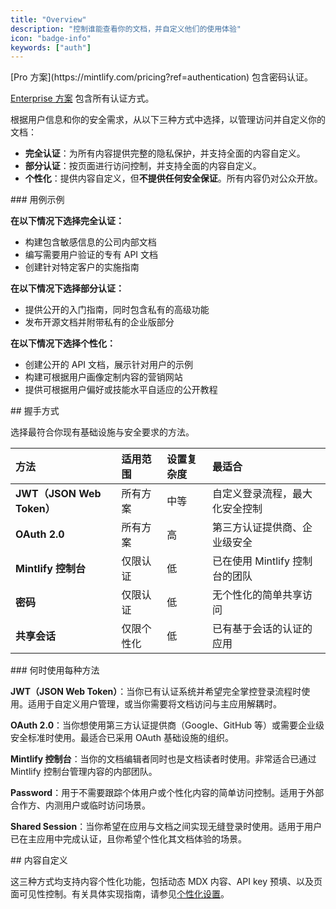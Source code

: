 ```yaml
---
title: "Overview"
description: "控制谁能查看你的文档，并自定义他们的使用体验"
icon: "badge-info"
keywords: ["auth"]
---
```


<Info>
  [Pro 方案](https://mintlify.com/pricing?ref=authentication) 包含密码认证。

  [Enterprise 方案](https://mintlify.com/pricing?ref=authentication) 包含所有认证方式。
</Info>

根据用户信息和你的安全需求，从以下三种方式中选择，以管理访问并自定义你的文档：

* **完全认证**：为所有内容提供完整的隐私保护，并支持全面的内容自定义。
* **部分认证**：按页面进行访问控制，并支持全面的内容自定义。
* **个性化**：提供内容自定义，但**不提供任何安全保证**。所有内容仍对公众开放。

<div id="use-case-examples">
  ### 用例示例
</div>

**在以下情况下选择完全认证：**

* 构建包含敏感信息的公司内部文档
* 编写需要用户验证的专有 API 文档
* 创建针对特定客户的实施指南

**在以下情况下选择部分认证：**

* 提供公开的入门指南，同时包含私有的高级功能
* 发布开源文档并附带私有的企业版部分

**在以下情况下选择个性化：**

* 创建公开的 API 文档，展示针对用户的示例
* 构建可根据用户画像定制内容的营销网站
* 提供可根据用户偏好或技能水平自适应的公开教程

<div id="handshake-methods">
  ## 握手方式
</div>

选择最符合你现有基础设施与安全要求的方法。

| 方法 | 适用范围 | 设置复杂度 | 最适合 |
|:-------|:--------------|:-----------------|:----------|
| **JWT（JSON Web Token）** | 所有方案 | 中等 | 自定义登录流程，最大化安全控制 |
| **OAuth 2.0** | 所有方案 | 高 | 第三方认证提供商、企业级安全 |
| **Mintlify 控制台** | 仅限认证 | 低 | 已在使用 Mintlify 控制台的团队 |
| **密码** | 仅限认证 | 低 | 无个性化的简单共享访问 |
| **共享会话** | 仅限个性化 | 低 | 已有基于会话的认证的应用 |

<div id="when-to-use-each-method">
  ### 何时使用每种方法
</div>

**JWT（JSON Web Token）**：当你已有认证系统并希望完全掌控登录流程时使用。适用于自定义用户管理，或当你需要将文档访问与主应用解耦时。

**OAuth 2.0**：当你想使用第三方认证提供商（Google、GitHub 等）或需要企业级安全标准时使用。最适合已采用 OAuth 基础设施的组织。

**Mintlify 控制台**：当你的文档编辑者同时也是文档读者时使用。非常适合已通过 Mintlify 控制台管理内容的内部团队。

**Password**：用于不需要跟踪个体用户或个性化内容的简单访问控制。适用于外部合作方、内测用户或临时访问场景。

**Shared Session**：当你希望在应用与文档之间实现无缝登录时使用。适用于用户已在主应用中完成认证，且你希望个性化其文档体验的场景。

<div id="content-customization">
  ## 内容自定义
</div>

这三种方式均支持内容个性化功能，包括动态 MDX 内容、API key 预填、以及页面可见性控制。有关具体实现指南，请参见[个性化设置](/zh/authentication-personalization/personalization-setup)。